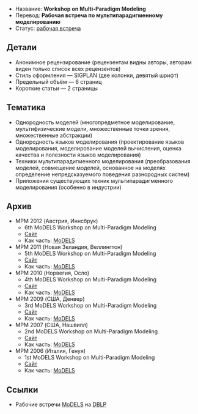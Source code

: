 * Название: '''Workshop on Multi-Paradigm Modeling'''
* Перевод: '''Рабочая встреча по мультипарадигменному моделированию'''
* Статус: [[Workshop|рабочая встреча]]

== Детали ==
* Анонимное рецензирование (рецензентам видны авторы, авторам виден только список всех рецензентов)
* Стиль оформления — SIGPLAN (две колонки, девятый шрифт)
* Предельный объём — 6 страниц
* Короткие статьи — 2 страницы

== Тематика ==
* Однородность моделей (многопредметное моделирование, мультифизические модели, множественные точки зрения, множественные абстракции)
* Однородность языков моделирования (проектирование языков моделирования, моделирование моделей вычисления, оценка качества и полезности языков моделирования)
* Техники мультипарадигменного моделирования (преобразования моделей, совмещение моделей, основанное на моделях определение непредсказуемого поведения разнородных систем)
* Приложения существующих техник мультипарадигменного моделирования (особенно в индустрии)

== Архив ==
* MPM 2012 (Австрия, Иннсбрук)
** 6th MoDELS Workshop on Multi-Paradigm Modeling
** [http://avalon.aut.bme.hu/mpm12/ Сайт]
** Как часть: [[MoDELS]]
* MPM 2011 (Новая Зеландия, Веллингтон)
** 5th MoDELS Workshop on Multi-Paradigm Modeling
** [http://avalon.aut.bme.hu/~mesztam/conferences/mpm11 Сайт]
** Как часть: [[MoDELS]]
* MPM 2010 (Норвегия, Осло)
** 4th MoDELS Workshop on Multi-Paradigm Modeling
** [http://avalon.aut.bme.hu/mpm10 Сайт]
** Как часть: [[MoDELS]]
* MPM 2009 (США, Денвер)
** 3rd MoDELS Workshop on Multi-Paradigm Modeling
** [http://avalon.aut.bme.hu/mpm09 Сайт]
** Как часть: [[MoDELS]]
* MPM 2007 (США, Нашвилл)
** 2nd MoDELS Workshop on Multi-Paradigm Modeling
** [http://avalon.aut.bme.hu/~mesztam/conferences/mpm07 Сайт]
** Как часть: [[MoDELS]]
* MPM 2006 (Италия, Генуя)
** 1st MoDELS Workshop on Multi-Paradigm Modeling
** [http://avalon.aut.bme.hu/~mesztam/conferences/mpm06 Сайт]
** Как часть: [[MoDELS]]

== Ссылки ==
* Рабочие встречи [http://dblp.uni-trier.de/db/conf/models/ MoDELS] на [[DBLP]]
